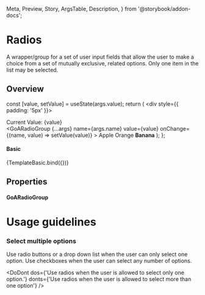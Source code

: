   Meta,
  Preview,
  Story,
  ArgsTable,
  Description,
} from '@storybook/addon-docs';



<Meta title="React/Web Components/RadioGroups" component={GoARadioGroup} />

# Radios

A wrapper/group for a set of user input fields that allow the user to make a choice from a set of mutually exclusive, related options. Only one item in the list may be selected.

## Overview

  const [value, setValue] = useState(args.value);
  return (
    <div style={{ padding: '5px' }}>
      <div>
        Current Value: {value}
      </div>
      <GoARadioGroup
        {...args}
        name={args.name}
        value={value}
        onChange={(name, value) => setValue(value)}
      >
        <GoARadio disabled={args.disabled} error={args.error} name={args.name} label="Apple" value="apple">Apple</GoARadio>
        <GoARadio disabled={args.disabled} error={args.error} name={args.name} label="Orange" value="orange">Orange</GoARadio>
        <GoARadio disabled={args.disabled} error={args.error} name={args.name} label="Banana" value="banana"><strong>Banana</strong></GoARadio>
      </GoARadioGroup>
    </div>
  );
};

#### Basic

<Canvas>
  <Story
    name="Basic"
    height={200}
    args={{
      name: 'fruits',
      value: 'apple',
      orientation: 'vertical',
      disabled: false,
      error: false,
    }}
  >
    {TemplateBasic.bind({})}
  </Story>
</Canvas>

## Properties

#### GoARadioGroup

<Description of={GoARadioGroup} />
<ArgsTable of={GoARadioGroup} />

# Usage guidelines

### Select multiple options

Use radio buttons or a drop down list when the user can only select one option. Use checkboxes when the user can select any number of options.

<DoDont
  dos={'Use radios when the user is allowed to select only one option.'}
  donts={'Use radios when the user is allowed to select more than one option'}
/>
